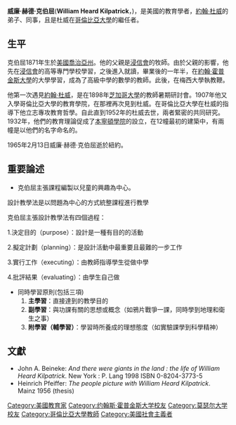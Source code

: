 '''威廉·赫德·克伯屈'''('''William Heard Kilpatrick'''，{{bd|1871年|11月20日|1965年|2月13日}})，是美國的教育學者，[[約翰·杜威|約翰·杜威]]的弟子、同事，且是杜威在[[哥倫比亞大學|哥倫比亞大學]]的繼任者。

==生平==

克伯屈1871年生於[[美國|美國]][[喬治亞州|喬治亞州]]。他的父親是[[浸信會|浸信會]]的牧師。由於父親的影響，他先在[[浸信會|浸信會]]的高等專門學校學習，之後進入{{le|莫瑟尔大学|Mecer University}}就讀，畢業後的一年半，在[[約翰·霍普金斯大學|約翰·霍普金斯大學]]的大學學習，成為了高級中學的數學的教師。此後，在梅西大學執教鞭。

他第一次遇見[[約翰·杜威|約翰·杜威]]，是在1898年[[芝加哥大學|芝加哥大學]]的教師暑期研討會。1907年他又入學哥倫比亞大學的教育學院，在那裡再次見到杜威。在哥倫比亞大學在杜威的指導下他立志專攻教育哲學。自此直到1952年的杜威去世，兩者緊密的共同研究。1932年，他們的教育理論促成了[[本寧頓學院|本寧頓學院]]的設立，在12幢最初的建築中，有兩幢是以他們的名字命名的。

1965年2月13日威廉·赫德·克伯屈逝於紐約。

==重要論述==
*克伯屈主張課程編製以兒童的興趣為中心。
設計教學法是以問題為中心的方式統整課程進行教學

克伯屈主張設計教學法有四個過程：

1.決定目的（purpose）：設計是一種有目的的活動

2.擬定計劃（planning）：是設計活動中最重要且最難的一步工作

3.實行工作（executing）：由教師指導學生從做中學

4.批評結果（evaluating）：由學生自己做

*同時學習原則(包括三項)
*#'''主學習'''：直接達到的教學目的
*#'''副學習'''：與功課有關的思想或概念（如鴉片戰爭一課，同時學到地理和衛生之事）
*#'''附學習（輔學習）'''：學習時所養成的理想態度（如實驗課學到科學精神）

==文獻==
* John A. Beineke: ''And there were giants in the land : the life of William Heard Kilpatrick''. New York : P. Lang 1998 ISBN 0-8204-3773-5
* Heinrich Pfeiffer: '' The people picture with William Heard Kilpatrick ''. Mainz 1956 (thesis)

{{Authority control}}
{{DEFAULTSORT: Kilpatrick, William}}
[[Category:美國教育家|Category:美國教育家]]
[[Category:约翰斯·霍普金斯大学校友|Category:约翰斯·霍普金斯大学校友]]
[[Category:莫瑟尔大学校友|Category:莫瑟尔大学校友]]
[[Category:哥倫比亞大學教師|Category:哥倫比亞大學教師]]
[[Category:美國社會主義者|Category:美國社會主義者]]